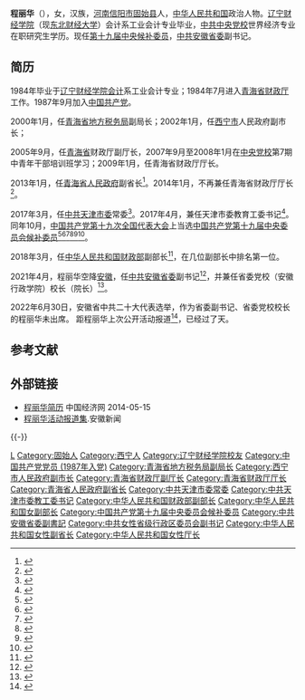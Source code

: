 {{Infobox Officeholder
|圖像    =
|圖像大小= 200px
|圖像說明= 
|order1        = 
|office1       = {{CPC}}[[中国共产党安徽省委员会|中共安徽省委]]副书记
|term_start1   = 2021年4月7日
|term_end1     = 
|secretary1    = [[李锦斌|李锦斌]]{{to}}[[郑栅洁|郑栅洁]]
|predecessor1  = [[信长星|信长星]]
|successor1    = 
|office2       = 
|term_start2   = 
|term_end2     = 
|predecessor2  =
|successor2    = 
|office3       = 
|term_start3   =
|term_end3     = 
|predecessor3  = 
|successor3    = 
|姓名    = 程丽华
|性別    = 女
|籍貫    = [[河南|河南]][[固始|固始]]
|出生日期 = {{Birth year and age|1965|4}}
|出生地點 = {{PRC}}[[青海省|青海省]][[西宁市|西宁市]]
|逝世日期 = 
|逝世地點 = 
|居處    = [[合肥市|合肥市]]
|政黨    = {{CPC}}
|職業    = [[政治家|政治家]]
|父母    = 
|配偶    = 
|子女    = 
|國籍    = {{PRC}}
|宗教信仰 =无神论
|學歷    = 
|母校    = [[辽宁财经学院|辽宁财经学院]]
}}
'''程丽华'''（{{bd|1965年|4月||catIdx=C程}}），女，汉族，[[河南省|河南]][[信阳市|信阳市]][[固始县|固始县]]人，[[中华人民共和国|中华人民共和国]]政治人物。[[东北财经大学|辽宁财经学院]]（现[[东北财经大学|东北财经大学]]）会计系工业会计专业毕业，[[中共中央党校|中共中央党校]]世界经济专业在职研究生学历。现任[[中国共产党第十九届中央委员会候补委员列表|第十九届中央候补委员]]，[[中共安徽省委|中共安徽省委]]副书记。

== 简历 ==
1984年毕业于[[东北财经大学|辽宁财经学院]][[会计学|会计]]系工业会计专业；1984年7月进入[[青海省财政厅|青海省财政厅]]工作。1987年9月加入[[中国共产党|中国共产党]]。

2000年1月，任[[青海省地方税务局|青海省地方税务局]]副局长；2002年1月，任[[西宁市|西宁市]]人民政府副市长；

2005年9月，任[[青海省|青海省]]财政厅副厅长，2007年9月至2008年1月在[[中央党校|中央党校]]第7期中青年干部培训班学习；2009年1月，任青海省财政厅厅长。

2013年1月，任[[青海省人民政府|青海省人民政府]]副省长<ref>{{cite web|title=严金海、程丽华新任青海副省长 邓本太不再担任|url=http://www.chinadaily.com.cn/hqcj/zxqxb/2013-02-05/content_8219353_2.html|accessdate=2013-05-01|date=2013-02-05|publisher=[[中国日报|中国日报]]|archiveurl=https://web.archive.org/web/20141029200259/http://www.chinadaily.com.cn/hqcj/zxqxb/2013-02-05/content_8219353_2.html|archivedate=2014-10-29|dead-url=no}}</ref>。2014年1月，不再兼任青海省财政厅厅长<ref>{{cite web|title=程丽华不再兼任青海省财政厅厅长 党明德接任|url=http://district.ce.cn/newarea/sddy/201401/10/t20140110_2095845.shtml|accessdate=2014-06-28|date=2014-01-10|publisher=中国经济网|archiveurl=https://web.archive.org/web/20140714001646/http://district.ce.cn/newarea/sddy/201401/10/t20140110_2095845.shtml|archivedate=2014-07-14|dead-url=no}}</ref>。

2017年3月，任[[中国共产党天津市委员会|中共天津市委]]常委<ref>{{cite web|title=张玉卓、盛茂林、程丽华、赵飞任天津市委常委|url=http://www.thepaper.cn/newsDetail_forward_1649162|accessdate=2017-03-28|date=2017-03-28|publisher=[[澎湃新闻|澎湃新闻]]|archiveurl=https://web.archive.org/web/20170328200053/http://www.thepaper.cn/newsDetail_forward_1649162|archivedate=2017-03-28|dead-url=no}}</ref>。2017年4月，兼任天津市委教育工委书记<ref>{{cite web|title=程丽华任天津市委教育工委书记 陈浙闽不再担任(简历)|url=http://district.ce.cn/newarea/sddy/201704/12/t20170412_21891749.shtml|accessdate=2017-04-12|date=2017-04-12|publisher=中国经济网|archiveurl=https://web.archive.org/web/20170412143553/http://district.ce.cn/newarea/sddy/201704/12/t20170412_21891749.shtml|archivedate=2017-04-12|dead-url=no}}</ref>。同年10月，[[中国共产党第十九次全国代表大会|中国共产党第十九次全国代表大会]]上当选[[中国共产党第十九届中央委员会候补委员列表|中国共产党第十九届中央委员会候补委员]]<ref>{{cite news |title=中国共产党第十九届中央委员会候补委员名单（172名）|url=https://news.gmw.cn/2017-10/25/content_26593954.htm |accessdate=2021-08-18 |work=光明日报 |agency=光明网}}</ref><ref>{{cite news |title=十九届中央委员、候补委员、中央纪委委员名单 |url=http://news.cri.cn/20171024/f3e85cce-38bb-818d-ce36-bd4c66d0d4c6.html |accessdate=2021-08-18 |work=国际在线 |agency=国际在线}}</ref><ref>{{cite news |title=十九大受权发布：中国共产党第十九届中央委员会候补委员名单 |url=http://www.xinhuanet.com//politics/19cpcnc/2017-10/24/c_1121848883.htm |accessdate=2021-08-18 |work=新华网 |agency=新华网}}</ref><ref>{{cite news |title=中国共产党第十九届中央委员会候补委员名单|url=http://guoqing.china.com.cn/zy/2018-03/01/content_50628437.htm |accessdate=2021-08-18 |work=中国网 |agency=中国网}}</ref><ref>{{cite news |title=中国共产党第十九届中央委员会候补委员名单 |url=http://www.gov.cn/guoqing/2017-10/24/content_5432328.htm |accessdate=2021-08-18 |work=中国政府网 |agency=中国政府网}}</ref><ref>{{cite news |title=中国共产党第十九届中央委员会候补委员名单 |url=https://china.huanqiu.com/article/9CaKrnK5yXI |accessdate=2021-08-18 |work=环球网 |agency=环球网}}</ref>。

2018年3月，任[[中华人民共和国财政部|中华人民共和国财政部]]副部长<ref>{{Cite web|title=程丽华任财政部副部长 张少春、史耀斌不再担任(简历)|url=http://district.ce.cn/newarea/sddy/201804/04/t20180404_28720851.shtml|accessdate=2019-05-29|date=2018-04-04|publisher=中国经济网|archiveurl=https://web.archive.org/web/20190529065710/http://district.ce.cn/newarea/sddy/201804/04/t20180404_28720851.shtml|archivedate=2019-05-29|dead-url=no}}</ref>，在几位副部长中排名第一位。

2021年4月，程丽华空降[[安徽省|安徽]]，任[[中国共产党安徽省委员会|中共安徽省委]]副书记<ref>{{Cite web|title=财政部副部长程丽华调任安徽省委副书记(简历)|url=http://district.ce.cn/newarea/sddy/202104/07/t20210407_36449642.shtml|accessdate=2021-04-07|work=中国经济网}}</ref>，并兼任省委党校（安徽行政学院）校长（院长）<ref>{{Cite web|title=省委党校（安徽行政学院）召开干部大会|url=http://ah.anhuinews.com/szxw/zy/202104/t20210409_5221978.html|access-date=2021-05-19|work=安徽新闻}}</ref>。

2022年6月30日，安徽省中共二十大代表选举，作为省委副书记、省委党校校长的程丽华未出席。
距程丽华上次公开活动报道<ref>{{Cite_web|url=http://ah.anhuinews.com/szxw/zy/202203/t20220328_5910905.html|title=扎实推进新时代统战工作高质量发展为建设现代化美好安徽汇聚强大力量|date=2022-03-28}}</ref>，已经过了{{age in days|2022|3|28}}天。

== 参考文献 ==
{{reflist|2}}

== 外部链接 ==
* [http://district.ce.cn/newarea/sddy/201401/10/t20140110_2095845.shtml 程丽华简历] {{Wayback|url=http://district.ce.cn/newarea/sddy/201401/10/t20140110_2095845.shtml |date=20140517164734 }} 中国经济网 2014-05-15
* [http://ah.anhuinews.com/szxw/sldzt/202104/t20210408_5219080.html 程丽华活动报道集].安徽新闻

{{-}}
{{start box}}
{{s-ppo|cpc}}
{{s-before|[[信长星|信长星]]}}
{{s-title|[[中国共产党安徽省委员会|中国共产党安徽省委员会]]专职副书记|2021年4月－}}
{{s-inc}}
{{s-before|[[陈浙闽|陈浙闽]]}}
{{s-title|[[中国共产党天津市委员会|中国共产党天津市委员会]]教育工作委员会书记|2017年4月－2018年3月}}
{{s-after|[[于立军|于立军]]}}
{{s-gov|prc}}
{{s-before|[[张光荣|张光荣]]}}
{{s-title|[[青海省财政厅|青海省财政厅]]厅长|2009年1月－2014年1月}}
{{s-after|[[党明德|党明德]]}}
{{end box}}
{{安徽省领导人}}
{{Authority control}}
{{DEFAULTSORT:C程}}
[[Category:程姓|L]]
[[Category:固始人|Category:固始人]]
[[Category:西宁人|Category:西宁人]]
[[Category:辽宁财经学院校友|Category:辽宁财经学院校友]]
[[Category:中国共产党党员_(1987年入党)|Category:中国共产党党员 (1987年入党)]]
[[Category:青海省地方税务局副局长|Category:青海省地方税务局副局长]]
[[Category:西宁市人民政府副市长|Category:西宁市人民政府副市长]]
[[Category:青海省财政厅副厅长|Category:青海省财政厅副厅长]]
[[Category:青海省财政厅厅长|Category:青海省财政厅厅长]]
[[Category:青海省人民政府副省长|Category:青海省人民政府副省长]]
[[Category:中共天津市委常委|Category:中共天津市委常委]]
[[Category:中共天津市委教工委书记|Category:中共天津市委教工委书记]]
[[Category:中华人民共和国财政部副部长|Category:中华人民共和国财政部副部长]]
[[Category:中华人民共和国女副部长|Category:中华人民共和国女副部长]]
[[Category:中国共产党第十九届中央委员会候补委员|Category:中国共产党第十九届中央委员会候补委员]]
[[Category:中共安徽省委副書記|Category:中共安徽省委副書記]]
[[Category:中共女性省级行政区委员会副书记|Category:中共女性省级行政区委员会副书记]]
[[Category:中华人民共和国女性副省长|Category:中华人民共和国女性副省长]]
[[Category:中华人民共和国女性厅长|Category:中华人民共和国女性厅长]]